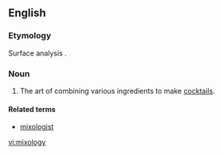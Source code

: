 ==English==
{{Wikipedia}}

===Etymology===
{{back-form|mixologist|lang=en}} Surface analysis {{suffix|mix|ology|lang=en}}.

===Noun===
{{en-noun|-|mixologies}}

# {{context|slang|lang=en}} The art of combining various ingredients to make [[cocktail]]s.

====Related terms====
* [[mixologist]]

[[vi:mixology]]